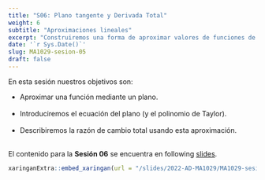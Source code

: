 ```yaml
---
title: "S06: Plano tangente y Derivada Total"
weight: 6
subtitle: "Aproximaciones lineales"
excerpt: "Construiremos una forma de aproximar valores de funciones de manera lineal utilizando las derivadas parciales."
date: '`r Sys.Date()`'
slug: MA1029-sesion-05
draft: false
---
```


En esta sesión nuestros objetivos son:

  * Aproximar una función mediante un plano. <br/><br/>
  * Introduciremos el ecuación del plano (y el polinomio de Taylor). <br/><br/>
  * Describiremos la razón de cambio total usando esta aproximación. <br/><br/>

El contenido para la **Sesión 06** se encuentra en following [slides](/slides/2022-AD-MA1029/MA1029-sesion-06).

```r
xaringanExtra::embed_xaringan(url = "/slides/2022-AD-MA1029/MA1029-sesion-06", ratio = "4:3")
```